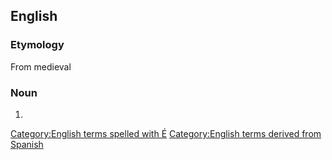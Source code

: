 ==English==
{{wikipedia}}

===Etymology===
From medieval {{etyl|es|en}} {{term|lang=es|auto de fé||act of faith}}

===Noun===
{{en-noun|autos de fé}}

# {{alternative spelling of|auto de fe|lang=en}}

[[Category:English terms spelled with É]]
[[Category:English terms derived from Spanish]]